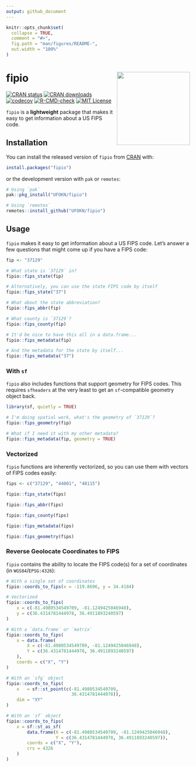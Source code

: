 ```yaml
---
output: github_document
---
```


<!-- README.md is generated from README.Rmd. Please edit that file -->

```r
knitr::opts_chunk$set(
  collapse = TRUE,
  comment = "#>",
  fig.path = "man/figures/README-",
  out.width = "100%"
)
```

# fipio <a href="https://github.com/UFOKN/fipio"><img src="man/figures/logo.png" align="right" height="200"/></a>

<!-- badges: start -->
[![CRAN status](https://www.r-pkg.org/badges/version/fipio)](https://CRAN.R-project.org/package=fipio)
[![CRAN downloads](https://cranlogs.r-pkg.org/badges/fipio)](https://CRAN.R-project.org/package=fipio)
[![codecov](https://codecov.io/gh/UFOKN/fipio/branch/master/graph/badge.svg)](https://app.codecov.io/gh/UFOKN/fipio)
[![R-CMD-check](https://github.com/UFOKN/fipio/workflows/R-CMD-check/badge.svg)](https://github.com/UFOKN/fipio/actions)
[![MIT License](https://img.shields.io/badge/license-MIT-blue.svg)](https://opensource.org/licenses/MIT)
<!-- badges: end -->

`fipio` is a **lightweight** package that makes it easy to get information about a US FIPS code.

## Installation

You can install the released version of `fipio` from [CRAN](https://cran.r-project.org/package=fipio) with:

``` r
install.packages("fipio")
```

or the development version with `pak` or `remotes`:
``` r
# Using `pak`
pak::pkg_install("UFOKN/fipio")

# Using `remotes`
remotes::install_github("UFOKN/fipio")
```

## Usage

`fipio` makes it easy to get information about a US FIPS code.
Let's answer a few questions that might come up if you have a FIPS code:

```r
fip <- "37129"

# What state is `37129` in?
fipio::fips_state(fip)

# Alternatively, you can use the state FIPS code by itself
fipio::fips_state("37")

# What about the state abbreviation?
fipio::fips_abbr(fip)

# What county is `37129`?
fipio::fips_county(fip)

# It'd be nice to have this all in a data.frame...
fipio::fips_metadata(fip)

# And the metadata for the state by itself...
fipio::fips_metadata("37")
```

### With `sf`
`fipio` also includes functions that support geometry for FIPS codes. This requires
`sfheaders` at the very least to get an `sf`-compatible geometry object back.

```r
library(sf, quietly = TRUE)
```

```r
# I'm doing spatial work, what's the geometry of `37129`?
fipio::fips_geometry(fip)

# What if I need it with my other metadata?
fipio::fips_metadata(fip, geometry = TRUE)
```

### Vectorized
`fipio` functions are inherently vectorized, so you can use them with vectors of FIPS codes easily:
```r
fips <- c("37129", "44001", "48115")

fipio::fips_state(fips)

fipio::fips_abbr(fips)

fipio::fips_county(fips)

fipio::fips_metadata(fips)

fipio::fips_geometry(fips)
```

### Reverse Geolocate Coordinates to FIPS
`fipio` contains the ability to locate the FIPS code(s) for a set of coordinates (in `WGS84`/`EPSG:4326`):
```r
# With a single set of coordinates
fipio::coords_to_fips(x = -119.8696, y = 34.4184)

# Vectorized
fipio::coords_to_fips(
    x = c(-81.4980534549709, -81.1249425046948),
    y = c(36.4314781444978, 36.4911893240597)
)

# With a `data.frame` or `matrix`
fipio::coords_to_fips(
    x = data.frame(
        X = c(-81.4980534549709, -81.1249425046948),
        Y = c(36.4314781444978, 36.4911893240597)
    ),
    coords = c("X", "Y")
)

# With an `sfg` object
fipio::coords_to_fips(
    x   = sf::st_point(c(-81.4980534549709,
                         36.4314781444978)),
    dim = "XY"
)

# With an `sf` object
fipio::coords_to_fips(
    x = sf::st_as_sf(
        data.frame(X = c(-81.4980534549709, -81.1249425046948),
                   Y = c(36.4314781444978, 36.4911893240597)),
        coords = c("X", "Y"),
        crs = 4326
    )
)
```